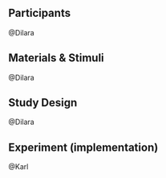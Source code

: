 ## Participants
@Dilara

## Materials & Stimuli
@Dilara

## Study Design
@Dilara

## Experiment (implementation)
@Karl